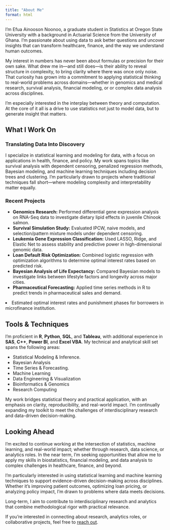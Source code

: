 ```yaml
---
title: "About Me"
format: html
---
```


<div class="about-container">

  <p>
    I’m Efua Ainooson Noonoo, a graduate student in Statistics at Oregon State University with a background in Actuarial Science from the University of Ghana. I’m passionate about using data to ask better questions and uncover insights that can transform healthcare, finance, and the way we understand human outcomes.
  </p>

  <p>
    My interest in numbers has never been about formulas or precision for their own sake. What drew me in—and still does—is their ability to reveal structure in complexity, to bring clarity where there was once only noise. That curiosity has grown into a commitment to applying statistical thinking to real-world problems across domains—whether in genomics and medical research, survival analysis, financial modeling, or or complex data analysis across disciplines.
  </p>

  <p>
    I’m especially interested in the interplay between theory and computation. At the core of it all is a drive to use statistics not just to model data, but to generate insight that matters.
  </p>

</div>

<div class="about-container">

  <h2>What I Work On</h2>

  <h3>Translating Data Into Discovery</h3>
  <p>
    I specialize in statistical learning and modeling for data, with a focus on applications in health, finance, and policy. My work spans topics like survival analysis with dependent censoring, penalized regression methods, Bayesian modeling, and machine learning techniques including decision trees and clustering. I’m particularly drawn to projects where traditional techniques fall short—where modeling complexity and interpretability matter equally.
  </p>

  <h3>Recent Projects</h3>
  <ul>
  <li><strong>Genomics Research:</strong> Performed differential gene expression analysis on RNA-Seq data to investigate dietary lipid effects in juvenile Chinook salmon.</li>
    <li><strong>Survival Simulation Study:</strong> Evaluated IPCW, naive models, and selection/pattern mixture models under dependent censoring.</li>
    <li><strong>Leukemia Gene Expression Classification:</strong> Used LASSO, Ridge, and Elastic Net to assess stability and predictive power in high-dimensional genomic data.</li>
    <li><strong>Loan Default Risk Optimization:</strong> Combined logistic regression with optimization algorithms to determine optimal interest rates based on predicted risk.</li>
    <li><strong>Bayesian Analysis of Life Expectancy:</strong> Compared Bayesian models to investigate links between lifestyle factors and longevity across major cities.</li>
    <li><strong>Pharmaceutical Forecasting:</strong> Applied time series methods in R to predict trends in pharmaceutical sales and demand.</li>
  </ul>
  <li>Estimated optimal interest rates and punishment phases for borrowers in microfinance institution.</li>
  </ul>

</div>

<div class="about-container">

  <h2>Tools & Techniques</h2>

  <p>
    I’m proficient in <strong>R</strong>, <strong>Python</strong>, <strong>SQL</strong>, and <strong>Tableau</strong>, with additional experience in <strong>SAS</strong>, <strong>C++</strong>, <strong>Power BI</strong>, and <strong>Excel VBA</strong>. My technical and analytical skill set spans the following areas:
  </p>

  <ul>
    <li>Statistical Modeling & Inference.</li>
    <li>Bayesian Analysis</li>
    <li>Time Series & Forecasting.</li>
    <li>Machine Learning</li>
    <li>Data Engineering & Visualization</li>
    <li>Bioinformatics & Genomics</li>
    <li>Research Computing</li>
  </ul>

  <p>
    My work bridges statistical theory and practical application, with an emphasis on clarity, reproducibility, and real-world impact. I’m continually expanding my toolkit to meet the challenges of interdisciplinary research and data-driven decision-making.
  </p>

</div>

<div class="about-container">

  <h2>Looking Ahead</h2>

  <p>
    I’m excited to continue working at the intersection of statistics, machine learning, and real-world impact; whether through research, data science, or analytics roles. In the near term, I’m seeking opportunities that allow me to apply my skills in biostatistics, financial modeling, and data analysis to complex challenges in healthcare, finance, and beyond.
  </p>

  <p>
    I’m particularly interested in using statistical learning and machine learning techniques to support evidence-driven decision-making across disciplines. Whether it’s improving patient outcomes, optimizing loan pricing, or analyzing policy impact, I’m drawn to problems where data meets decisions.
  </p>

  <p>
    Long-term, I aim to contribute to interdisciplinary research and analytics that combine methodological rigor with practical relevance.
  </p>

  <p>
    If you’re interested in connecting about research, analytics roles, or collaborative projects, feel free to <a href="/#contact">reach out</a>.
  </p>

</div>

